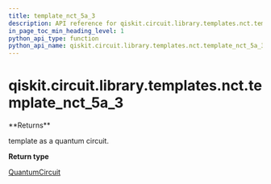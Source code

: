 ```yaml
---
title: template_nct_5a_3
description: API reference for qiskit.circuit.library.templates.nct.template_nct_5a_3
in_page_toc_min_heading_level: 1
python_api_type: function
python_api_name: qiskit.circuit.library.templates.nct.template_nct_5a_3
---
```


<span id="qiskit-circuit-library-templates-nct-template-nct-5a-3" />

# qiskit.circuit.library.templates.nct.template\_nct\_5a\_3

<Function id="qiskit.circuit.library.templates.nct.template_nct_5a_3" isDedicatedPage={true} github="https://github.com/qiskit/qiskit/tree/stable/0.22/qiskit/circuit/library/templates/nct/template_nct_5a_3.py" signature="template_nct_5a_3()">
  **Returns**

  template as a quantum circuit.

  **Return type**

  [QuantumCircuit](qiskit.circuit.QuantumCircuit "qiskit.circuit.QuantumCircuit")
</Function>

